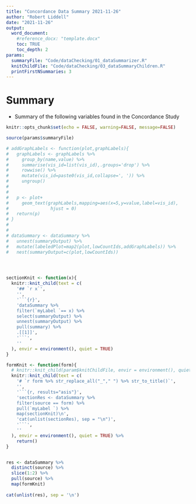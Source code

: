 ```yaml
---
title: "Concordance Data Summary 2021-11-26"
author: "Robert Liddell"
date: "2021-11-26"
output: 
  word_document:
    #reference_docx: "template.docx"
    toc: TRUE
    toc_depth: 2
params:
  summaryFile: "Code/dataChecking/01_dataSummarizer.R"
  knitChildFile: "Code/dataChecking/03_dataSummaryChildren.R"
  printFirstNSummaries: 3
---
```


# Summary
-   Summary of the following variables found in the Concordance Study

```r
knitr::opts_chunk$set(echo = FALSE, warning=FALSE, message=FALSE)

source(params$summaryFile)


```



```r

# addGraphLabels <- function(plot,graphLabels){
#   graphLabels <- graphLabels %>% 
#     group_by(name,value) %>% 
#     summarise(vis_id=list(vis_id),.groups='drop') %>% 
#     rowwise() %>% 
#     mutate(vis_id=paste0(vis_id,collapse=', ')) %>% 
#     ungroup()
#     
#   
#   p <- plot+
#     geom_text(graphLabels,mapping=aes(x=5,y=value,label=vis_id),
#                hjust = 0)
#   return(p)
# }
# 
# 
# dataSummary <- dataSummary %>% 
#   unnest(summaryOutput) %>% 
#   mutate(labeledPlot=map2(plot,lowCountIds,addGraphLabels)) %>% 
#   nest(summaryOutput=c(plot,lowCountIds))





```


```r



sectionKnit <- function(x){
  knitr::knit_child(text = c(
    '## `r x`',
    '',
    '```{r}',
    'dataSummary %>%
    filter(`myLabel `== x) %>% 
    select(summaryOutput) %>% 
    unnest(summaryOutput) %>%  
    pull(summary) %>% 
    .[[1]]',
    '```',
    ''
  ), envir = environment(), quiet = TRUE)
}

formKnit <- function(form){
  # knitr::knit_child(param$knitChildFile, envir = environment(), quiet = TRUE)
  knitr::knit_child(text = c(
    '# `r form %>% str_replace_all("_"," ") %>% str_to_title()`',
    '',
    '```{r, results="asis"}',
    'sectionRes <- dataSummary %>%
    filter(source == form) %>%
    pull(`myLabel `) %>%
    map(sectionKnit)\n',
    'cat(unlist(sectionRes), sep = "\n")',
    '```',
    ''
  ), envir = environment(), quiet = TRUE) %>% 
    return()
}


res <- dataSummary %>% 
  distinct(source) %>% 
  slice(1:2) %>%
  pull(source) %>% 
  map(formKnit)
  
cat(unlist(res), sep = '\n')

```


